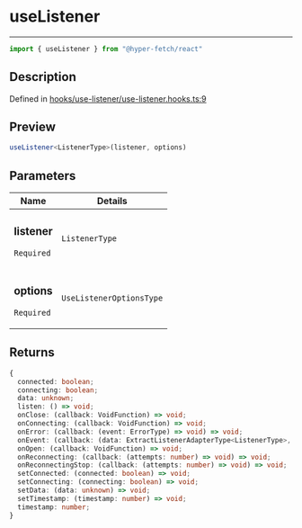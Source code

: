 

# useListener

<div class="api-docs__separator" data-reactroot="">

---

</div><div class="api-docs__import" data-reactroot="">

```ts
import { useListener } from "@hyper-fetch/react"
```

</div><div class="api-docs__section">

## Description

</div><div class="api-docs__description"><span class="api-docs__do-not-parse">



</span></div><p class="api-docs__definition">

Defined in [hooks/use-listener/use-listener.hooks.ts:9](https://github.com/BetterTyped/hyper-fetch/blob/3f01c37e/packages/react/src/hooks/use-listener/use-listener.hooks.ts#L9)

</p><div class="api-docs__section">

## Preview

</div><div class="api-docs__preview fn">

```ts
useListener<ListenerType>(listener, options)
```

</div><div class="api-docs__section">

## Parameters

</div><div class="api-docs__parameters"><table><thead><tr><th>Name</th><th>Details</th></tr></thead><tbody><tr param-data="listener"><td class="api-docs__param-name required">

### listener 

`Required`

</td><td class="api-docs__param-type">

`ListenerType`

</td></tr><tr param-data="options"><td class="api-docs__param-name required">

### options 

`Required`

</td><td class="api-docs__param-type">

`UseListenerOptionsType`

</td></tr></tbody></table></div><div class="api-docs__section">

## Returns

</div><div class="api-docs__returns">

```ts
{
  connected: boolean;
  connecting: boolean;
  data: unknown;
  listen: () => void;
  onClose: (callback: VoidFunction) => void;
  onConnecting: (callback: VoidFunction) => void;
  onError: (callback: (event: ErrorType) => void) => void;
  onEvent: (callback: (data: ExtractListenerAdapterType<ListenerType>, event: MessageEvent<ExtractListenerAdapterType<ListenerType>>) => void) => void;
  onOpen: (callback: VoidFunction) => void;
  onReconnecting: (callback: (attempts: number) => void) => void;
  onReconnectingStop: (callback: (attempts: number) => void) => void;
  setConnected: (connected: boolean) => void;
  setConnecting: (connecting: boolean) => void;
  setData: (data: unknown) => void;
  setTimestamp: (timestamp: number) => void;
  timestamp: number;
}
```

</div>